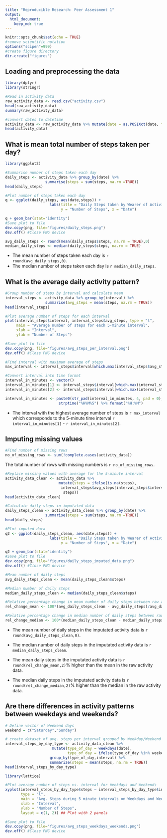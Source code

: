 ```yaml
---
title: "Reproducible Research: Peer Assessment 1"
output: 
  html_document:
    keep_md: true
---
```


```r
knitr::opts_chunk$set(echo = TRUE)
#remove scientific notation
options("scipen"=999)
#create figure directory
dir.create("figures")
```

## Loading and preprocessing the data

```r
library(dplyr)
library(stringr)

#Read in activity data
raw_activity_data <- read.csv("activity.csv")
head(raw_activity_data)
summary(raw_activity_data)

#convert dates to datetime
activity_data <- raw_activity_data %>% mutate(date = as.POSIXct(date, format = "%Y-%m-%d", tz=Sys.timezone()))
head(activity_data)
```
## What is mean total number of steps taken per day?
```r
library(ggplot2)

#Summarise number of steps taken each day
daily_steps <- activity_data %>% group_by(date) %>%
                  summarise(steps = sum(steps, na.rm =TRUE))
head(daily_steps)

#Plot number of steps taken each day
q <- ggplot(daily_steps, aes(date,steps)) + 
                    labs(title = "Daily Steps taken by Wearer of Activity Monitoring Device",
                         y = "Number of Steps", x = "Date")

q + geom_bar(stat="identity")
#Save plot to file
dev.copy(png, file="figures/daily_steps.png")
dev.off() #Close PNG device

avg_daily_steps <- round(mean(daily_steps$steps, na.rm = TRUE),0)
median_daily_steps <- median(daily_steps$steps, na.rm = TRUE)
```
- The mean number of steps taken each day is `r round(avg_daily_steps,0)`. 
- The median number of steps taken each day is `r median_daily_steps`.

## What is the average daily activity pattern?
```r
#Group number of steps by interval and calculate mean
interval_steps <- activity_data %>% group_by(interval) %>%
                  summarise(avg_steps = mean(steps, na.rm = TRUE))
head(interval_steps)

#Plot average number of steps for each interval
plot(interval_steps$interval, interval_steps$avg_steps, type = "l",
     main = "Average number of steps for each 5-minute interval",
     xlab = "Interval",
     ylab = "Number of Steps")

#Save plot to file
dev.copy(png, file="figures/avg_steps_per_interval.png")
dev.off() #Close PNG device

#Find interval with maximum average of steps
max_interval <- interval_steps$interval[which.max(interval_steps$avg_steps)]

#Convert interval into time format
interval_in_minutes <- vector()
interval_in_minutes[1] <- interval_steps$interval[which.max(interval_steps$avg_steps)]
interval_in_minutes[2] <- interval_steps$interval[which.max(interval_steps$avg_steps)+1]

interval_in_minutes <- paste0(str_pad(interval_in_minutes, 4, pad = 0),"00") %>%
                        strptime("%H%M%S") %>% format("%H:%M")
```

- The  interval with the highest average number of steps is `r max_interval` which corresponds to the 5-minute
time interval `r interval_in_minutes[1]` - `r interval_in_minutes[2]`.

## Imputing missing values
```r
#Find number of missing rows
no_of_missing_rows <- sum(!complete.cases(activity_data))
```
The total number of rows with missing numbers is `r no_of_missing_rows`.

```r
#Replace missing values with average for the 5-minute interval
activity_data_clean <- activity_data %>%
                        mutate(steps = ifelse(is.na(steps),
                         interval_steps$avg_steps[interval_steps$interval == interval],
                          steps))
head(activity_data_clean)

#Calculate daily steps in imputated data
daily_steps_clean <- activity_data_clean %>% group_by(date) %>%
                  summarise(steps = sum(steps, na.rm =TRUE))
head(daily_steps)

#Plot imputed data
q2 <- ggplot(daily_steps_clean, aes(date,steps)) + 
                    labs(title = "Daily Steps taken by Wearer of Activity Monitoring Device",
                         y = "Number of Steps", x = "Date")

q2 + geom_bar(stat="identity")
#Save plot to file
dev.copy(png, file="figures/daily_steps_imputed_data.png")
dev.off() #Close PNG device

#Mean number of daily steps
avg_daily_steps_clean <- mean(daily_steps_clean$steps)

#Median number of daily steps
median_daily_steps_clean <- median(daily_steps_clean$steps)

#Relative percentage change in mean number of daily steps between raw and imputed data
rel_change_mean <- 100*(avg_daily_steps_clean - avg_daily_steps)/avg_daily_steps

#Relative percentage change in median number of daily steps between raw and imputed data
rel_change_median <- 100*(median_daily_steps_clean - median_daily_steps)/median_daily_steps
```

- The mean number of daily steps in the imputated activity data is `r round(avg_daily_steps_clean,0)`.
- The median number of daily steps in the imputated activity data is `r median_daily_steps_clean`.

- The mean daily steps in the imputated activity data is `r round(rel_change_mean,2)`% higher than the mean in the raw activity data.
- The median daily steps in the imputated activity data is `r round(rel_change_median,2)`% higher than the median in the raw activity data.

## Are there differences in activity patterns between weekdays and weekends?
```r
# Define vector of Weekend days
weekend = c("Saturday","Sunday")

# create dataset of avg. steps per interval grouped by Weekday/Weekend
interval_steps_by_day_type <- activity_data_clean %>%
                     mutate(type_of_day = weekdays(date),
                            type_of_day = ifelse(type_of_day %in% weekend,"weekend","weekday")) %>%
                    group_by(type_of_day,interval) %>%
                    summarize(steps = mean(steps, na.rm = TRUE))
head(interval_steps_by_day_type)

library(lattice)

#Plot average number of steps vs. interval for Weekdays and Weekends
xyplot(interval_steps_by_day_type$steps ~ interval_steps_by_day_type$interval | interval_steps_by_day_type$type_of_day,
       type = "l",
       main = "Avg. Steps during 5 minute intervals on Weekdays and Weekends",
       xlab = "Interval",
       ylab = "Number of Steps",
       layout = c(1, 2)) ## Plot with 2 panels

#Save plot to file
dev.copy(png, file="figures/avg_steps_weekdays_weekends.png")
dev.off() #Close PNG device
```